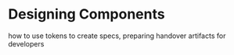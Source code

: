 
<Meta title="Documentation|UX/Designing Components" />


# Designing Components

how to use tokens to create specs, preparing handover artifacts for developers
